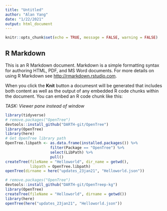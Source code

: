 ---
title: "Untitled"
author: "Alan Yang"
date: "1/22/2021"
output: html_document
---

```{r setup, include=FALSE}
knitr::opts_chunk$set(echo = TRUE, message = FALSE, warning = FALSE)
```

## R Markdown

This is an R Markdown document. Markdown is a simple formatting syntax for authoring HTML, PDF, and MS Word documents. For more details on using R Markdown see <http://rmarkdown.rstudio.com>.

When you click the **Knit** button a documesnt will be generated that includes both content as well as the output of any embedded R code chunks within the document. You can embed an R code chunk like this:

*TASK: Viewer pane instead of window*

```{r,}
library(tidyverse)
# remove.packages("OpenTree")
devtools::install_github("DARTH-git/OpenTree")
library(OpenTree)
library(here)
# Get OpenTree library path
OpenTree.libpath <- as.data.frame(installed.packages()) %>% 
                    filter(Package == "OpenTree") %>%
                    select(LibPath) %>%
                    pull()
createTree(fileName = "Helloworld", dir_name = getwd(), 
           libpath = OpenTree.libpath)
openTree(dirname = here("updates_23jan21", "Helloworld.json"))
```

```{r,}
# remove.packages("OpenTree")
devtools::install_github("DARTH-git/OpenTreep-kg")
library(OpenTree)
createTree(fileName = "Helloworld", dirname = getwd())
library(here)
openTree(here("updates_23jan21", "Helloworld.json"))
```

